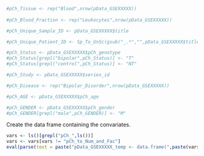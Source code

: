 
```r
#pCh_Tissue <- rep("Blood",nrow(pData_GSEXXXXX))
  
#pCh_Blood_Fraction <- rep("Leukocytes",nrow(pData_GSEXXXXX))

#pCh_Unique_Sample_ID <- pData_GSEXXXXX$title

#pCh_Unique_Patient_ID <- Sp_To_UnSc(gsub("_.*","",pData_GSEXXXXX$title))

#pCh_Status <- pData_GSEXXXXX$pCh_genotype
#pCh_Status[grepl("bipolar",pCh_Status)] <- "T"
#pCh_Status[grepl("control",pCh_Status)] <- "NT"

#pCh_Study <- pData_GSEXXXXX$series_id

#pCh_Disease <- rep("Bipolar_Disorder",nrow(pData_GSEXXXXX))

#pCh_AGE <- pData_GSEXXXXX$pCh_age

#pCh_GENDER <- pData_GSEXXXXX$pCh_gender
#pCh_GENDER[grepl("male",pCh_GENDER)] <- "M"
```

Create the data frame containing the convariates.

```r
vars <- ls()[grepl("pCh_",ls())]
vars <- vars[vars != "pCh_to_Num_and_Fac"]
eval(parse(text = paste("pData_GSEXXXXX_temp <- data.frame(",paste(vars,collapse = ","),")",sep="")))
```

